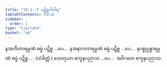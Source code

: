 ```yaml
---
title: "19.1--7 ပဋိစ္စာဒိဝါရ"
tableOfContents: false
sidebar:
  order: 1
type: "tipitaka"
basket: "ab"
---
```



<DynamicBreadcrumb />

<Division number="33">

<Paragraph number="72">
နအတီတာရမ္မဏံ ဓမ္မံ ပဋိစ္စ …ပေ…  နအနာဂတာရမ္မဏံ ဓမ္မံ ပဋိစ္စ …ပေ…  နပစ္စုပ္ပန္နာရမ္မဏံ ဓမ္မံ ပဋိစ္စ… . (သံခိတ္တံ.)
</Paragraph>

<Paragraph number="73">
ဟေတုယာ ဧကူနပညာသ …ပေ…  အဝိဂတေ ဧကူနပညာသ.
</Paragraph>
</Division>